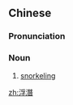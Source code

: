 {{also|浮潜}}
==Chinese==
{{zh-forms|s=浮潜}}

===Pronunciation===
{{zh-pron
|m=fúqián
|cat=n
}}

===Noun===
{{zh-noun}}

# [[snorkeling]]

[[zh:浮潛]]